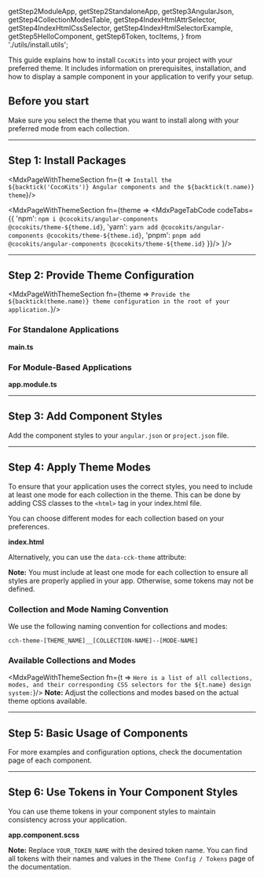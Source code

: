 
  getStep2ModuleApp,
  getStep2StandaloneApp,
  getStep3AngularJson,
  getStep4CollectionModesTable,
  getStep4IndexHtmlAttrSelector,
  getStep4IndexHtmlCssSelector,
  getStep4IndexHtmlSelectorExample, getStep5HelloComponent, getStep6Token,
  tocItems,
} from './utils/install.utils';


<Meta title='Getting Started/Install'/>

<MdxPage breadcrumb='Getting Started' title="Installation Guide" tocItems={tocItems}>

This guide explains how to install `CocoKits` into your project with your preferred theme.
It includes information on prerequisites, installation, and how to display a sample component in your application to verify your setup.

## Before you start
Make sure you select the theme that you want to install along with your preferred mode from each collection.

------------------------------------------------------------------
## Step 1: Install Packages

<MdxPageWithThemeSection fn={t => `Install the ${backtick('CocoKits')} Angular components and the ${backtick(t.name)} theme`}/>

<MdxPageWithThemeSection fn={theme =>
  <MdxPageTabCode codeTabs={{
  'npm': `npm i @cocokits/angular-components @cocokits/theme-${theme.id}`,
  'yarn': `yarn add @cocokits/angular-components @cocokits/theme-${theme.id}`,
  'pnpm': `pnpm add @cocokits/angular-components @cocokits/theme-${theme.id}`
  }}/>
}/>

------------------------------------------------------------------

## Step 2: Provide Theme Configuration

<MdxPageWithThemeSection fn={theme => `Provide the ${backtick(theme.name)} theme configuration in the root of your application.`}/>


### For Standalone Applications

**main.ts**
<MdxPageWithThemeSection fn={getStep2StandaloneApp}/>


### For Module-Based Applications

**app.module.ts**
<MdxPageWithThemeSection fn={getStep2ModuleApp}/>


------------------------------------------------------------------

## Step 3: Add Component Styles

Add the component styles to your `angular.json` or `project.json` file.
<MdxPageWithThemeSection fn={getStep3AngularJson}/>

------------------------------------------------------------------

## Step 4: Apply Theme Modes

To ensure that your application uses the correct styles, you need to include at least one mode for each collection in the theme.
This can be done by adding CSS classes to the `<html>` tag in your index.html file.

You can choose different modes for each collection based on your preferences.

**index.html**
<MdxPageWithThemeSection fn={getStep4IndexHtmlCssSelector}/>

Alternatively, you can use the `data-cck-theme` attribute:

<MdxPageWithThemeSection fn={getStep4IndexHtmlAttrSelector}/>

**Note:** You must include at least one mode for each collection to ensure all styles are properly applied in your app. Otherwise,
some tokens may not be defined.

### Collection and Mode Naming Convention
We use the following naming convention for collections and modes:

````
cch-theme-[THEME_NAME]__[COLLECTION-NAME]--[MODE-NAME]
````

<MdxPageWithThemeSection fn={getStep4IndexHtmlSelectorExample}/>

### Available Collections and Modes

<MdxPageWithThemeSection fn={t => `Here is a list of all collections, modes, and their corresponding CSS selectors for the ${t.name} design system:`}/>
<MdxPageWithThemeSection fn={getStep4CollectionModesTable}/>
**Note:** Adjust the collections and modes based on the actual theme options available.



------------------------------------------------------------------

## Step 5: Basic Usage of Components

<MdxPageWithThemeSection fn={getStep5HelloComponent}/>
For more examples and configuration options, check the documentation page of each component.

------------------------------------------------------------------

## Step 6: Use Tokens in Your Component Styles
You can use theme tokens in your component styles to maintain consistency across your application.

**app.component.scss**
<MdxPageWithThemeSection fn={getStep6Token}/>


**Note:** Replace `YOUR_TOKEN_NAME` with the desired token name.
You can find all tokens with their names and values in the `Theme Config / Tokens` page of the documentation.

</MdxPage>

